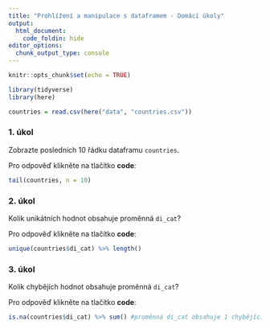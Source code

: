 ```yaml
---
title: "Prohlížení a manipulace s dataframem - Domácí úkoly"
output:
  html_document:
    code_foldin: hide
editor_options: 
  chunk_output_type: console
---
```


```r
knitr::opts_chunk$set(echo = TRUE)

library(tidyverse)
library(here)

countries = read.csv(here("data", "countries.csv"))
```

### 1. úkol

Zobrazte posledních 10 řádku dataframu `countries`.

Pro odpověď klikněte na tlačítko **code**:
```r
tail(countries, n = 10)
```

### 2. úkol

Kolik unikátních hodnot obsahuje proměnná `di_cat`?

Pro odpověď klikněte na tlačítko **code**:
```r
unique(countries$di_cat) %>% length()
```

### 3. úkol

Kolik chybějích hodnot obsahuje proměnná `di_cat`?

Pro odpověď klikněte na tlačítko **code**:
```r
is.na(countries$di_cat) %>% sum() #proměnná di_cat obsahuje 1 chybějící hodnotu
```
